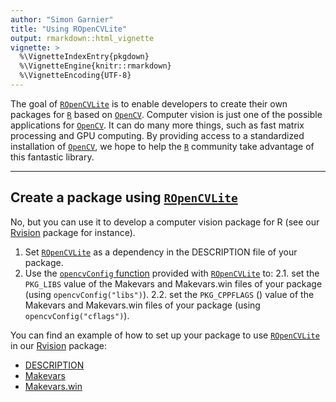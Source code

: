 ```yaml
---
author: "Simon Garnier"
title: "Using ROpenCVLite"
output: rmarkdown::html_vignette
vignette: >
  %\VignetteIndexEntry{pkgdown}
  %\VignetteEngine{knitr::rmarkdown}
  %\VignetteEncoding{UTF-8}
---
```


The goal of [`ROpenCVLite`](https://github.com/swarm-lab/ROpenCVLite) is to 
enable developers to create their own packages for [`R`](https://cran.r-project.org) 
based on [`OpenCV`](http://opencv.org/). Computer vision is just one of the 
possible applications for [`OpenCV`](http://opencv.org/). It can do many more 
things, such as fast matrix processing and GPU computing. By providing access to 
a standardized installation of [`OpenCV`](http://opencv.org/), we hope to help 
the [`R`](https://cran.r-project.org) community take advantage of this fantastic 
library. 

---

## Create a package using [`ROpenCVLite`](https://github.com/swarm-lab/ROpenCVLite)

No, but you can use it to develop a computer vision package for R (see our
[Rvision](https://github.com/swarm-lab/Rvision) package for instance). 

1. Set [`ROpenCVLite`](https://github.com/swarm-lab/ROpenCVLite) as a dependency 
in the DESCRIPTION file of your package.
2. Use the [`opencvConfig` function](https://swarm-lab.github.io/ROpenCVLite/reference/opencvConfig.html)
provided with [`ROpenCVLite`](https://github.com/swarm-lab/ROpenCVLite) to:
  2.1. set the `PKG_LIBS` value of the Makevars and Makevars.win 
files of your package (using `opencvConfig("libs")`). 
  2.2. set the `PKG_CPPFLAGS` () value of the Makevars and Makevars.win 
files of your package (using `opencvConfig("cflags")`).

You can find an example of how to set up your package to use 
[`ROpenCVLite`](https://github.com/swarm-lab/ROpenCVLite) in our 
[Rvision](https://github.com/swarm-lab/Rvision) package:

- [DESCRIPTION](https://github.com/swarm-lab/Rvision/blob/master/src/DESCRIPTION)
- [Makevars](https://github.com/swarm-lab/Rvision/blob/master/src/Makevars)
- [Makevars.win](https://github.com/swarm-lab/Rvision/blob/master/src/Makevars.win)




